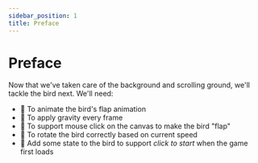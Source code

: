 ```yaml
---
sidebar_position: 1
title: Preface
---
```


# Preface

Now that we've taken care of the background and scrolling ground, we'll tackle the bird next. We'll need:

- 🎯 To animate the bird's flap animation
- 🎯 To apply gravity every frame
- 🎯 To support mouse click on the canvas to make the bird "flap"
- 🎯 To rotate the bird correctly based on current speed
- 🎯 Add some state to the bird to support _click to start_ when the game first loads
